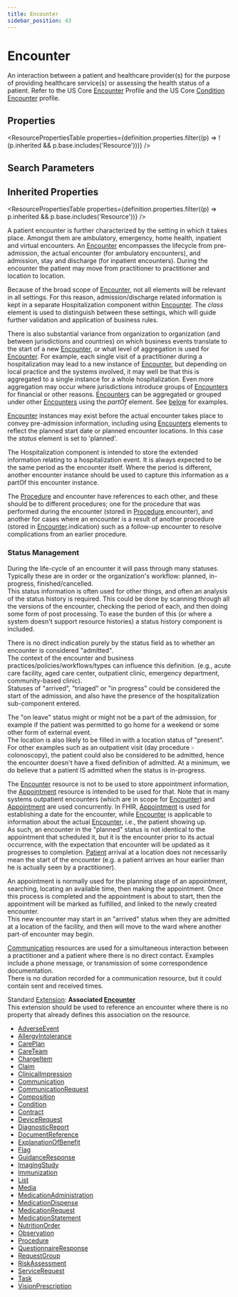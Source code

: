 ```yaml
---
title: Encounter
sidebar_position: 43
---
```



# Encounter

An interaction between a patient and healthcare provider(s) for the purpose of providing healthcare service(s) or assessing the health status of a patient. Refer to the US Core [Encounter](http://hl7.org/fhir/us/core/StructureDefinition-us-core-encounter.html) Profile and the US Core [Condition Encounter](http://hl7.org/fhir/us/core/StructureDefinition-us-core-condition-encounter-diagnosis.html) profile.

<Tabs queryString="section">
<TabItem value="schema" label="Schema" default>

## Properties

<ResourcePropertiesTable
  properties={definition.properties.filter((p) => !(p.inherited && p.base.includes('Resource')))}
/>

## Search Parameters

<SearchParamsTable searchParams={definition.searchParameters} />

## Inherited Properties

<ResourcePropertiesTable properties={definition.properties.filter((p) => p.inherited && p.base.includes('Resource'))} />

</TabItem>
  <TabItem value="usage" label="Usage">
    <div> <a name="scope"></a>  <p>  A patient encounter is further characterized by the setting in which it takes place. Amongst them are ambulatory,  emergency, home health, inpatient and virtual encounters. An <a href="/docs/api/fhir/resources/encounter">Encounter</a> encompasses the lifecycle from pre-admission,   the actual encounter (for ambulatory encounters), and admission, stay and discharge (for inpatient encounters).  During the encounter the patient may move from practitioner to practitioner and location to location. </p> <p> Because of the broad scope of <a href="/docs/api/fhir/resources/encounter">Encounter</a>, not all elements will be relevant in all settings. For this reason,  admission/discharge related information is kept in a separate Hospitalization component within <a href="/docs/api/fhir/resources/encounter">Encounter</a>.  The <i>class</i> element is used to distinguish between these settings, which will guide further validation and application of business rules. </p> <p> There is also substantial variance from organization to organization (and between jurisdictions and countries)  on which business events translate to the start of a new <a href="/docs/api/fhir/resources/encounter">Encounter</a>, or what level of aggregation is used for <a href="/docs/api/fhir/resources/encounter">Encounter</a>. For example, each single visit of a practitioner during a hospitalization may lead to a new instance of <a href="/docs/api/fhir/resources/encounter">Encounter</a>, but depending on local practice and the systems involved, it may well be that this is aggregated to a single instance for a whole hospitalization. Even more aggregation may occur where jurisdictions introduce groups of <a href="/docs/api/fhir/resources/encounter">Encounters</a> for financial or other reasons. <a href="/docs/api/fhir/resources/encounter">Encounters</a> can be aggregated or grouped under other <a href="/docs/api/fhir/resources/encounter">Encounters</a> using the <i>partOf</i> element.  See <a href="https://www.hl7.org/fhir/#examples">below</a> for examples. </p>  <p> <a href="/docs/api/fhir/resources/encounter">Encounter</a> instances may exist before the actual encounter takes place to convey pre-admission information, including using <a href="/docs/api/fhir/resources/encounter">Encounters</a> elements to reflect the planned start date or planned encounter locations. In  this case the <i>status</i> element is set to 'planned'. </p>  <p> The Hospitalization component is intended to store the extended information relating to a hospitalization event. It is always expected to be the same period as the encounter itself. Where the period is different, another encounter instance should be used to capture this information as a partOf this encounter instance. </p>  <p> The <a href="/docs/api/fhir/resources/procedure">Procedure</a> and encounter have references to each other, and these should be to different procedures; one for the procedure that was performed during the encounter (stored in <a href="/docs/api/fhir/resources/procedure">Procedure</a>.encounter), and another for cases where an encounter is a result of another procedure (stored in <a href="/docs/api/fhir/resources/encounter">Encounter</a>.indication) such as a follow-up encounter to resolve complications from an earlier procedure. </p>  <h3 class="self-link-parent"> Status Management <a href="https://www.hl7.org/fhir/encounter.html#8.11.1.1" title="link to here" class="self-link"></a></h3> <p> During the life-cycle of an encounter it will pass through many statuses. Typically these are in order or the organization's workflow: planned, in-progress, finished/cancelled.<br/> This status information is often used for other things, and often an analysis of the status history is required. This could be done by scanning through all the versions of the encounter, checking the period of each, and then doing some form of post processing. To ease the burden of this (or where a system doesn't support resource histories) a status history component is included. </p> <p> There is no direct indication purely by the status field as to whether an encounter is considered "admitted".<br/> The context of the encounter and business practices/policies/workflows/types can influence this definition. (e.g., acute care facility, aged care center, outpatient clinic, emergency department, community-based clinic).<br/> Statuses of "arrived", "triaged" or "in progress" could be considered the start of the admission, and also have the  presence of the hospitalization sub-component entered. </p> <p> The "on leave" status might or might not be a part of the admission, for example if the patient  was permitted to go home for a weekend or some other form of external event.<br/> The location is also likely to be filled in with a location status of "present".<br/> For other examples such as an outpatient visit (day procedure - colonoscopy), the patient could also be  considered to be admitted, hence the encounter doesn't have a fixed definition of admitted. At a minimum, we do believe that a patient IS admitted when the status is in-progress. </p> </div>
    </TabItem>
  <TabItem value="relationships" label="Relationships">
    <div> <a name="bnr"></a>  <p>  The <a href="/docs/api/fhir/resources/encounter">Encounter</a> resource is not to be used to store appointment information, the <a href="/docs/api/fhir/resources/appointment">Appointment</a> resource is intended to be used for that. Note that in many systems outpatient encounters (which are in scope for <a href="/docs/api/fhir/resources/encounter">Encounter</a>) and <a href="/docs/api/fhir/resources/appointment">Appointment</a> are used  concurrently. In FHIR, <a href="/docs/api/fhir/resources/appointment">Appointment</a> is used for establishing a date for the encounter, while <a href="/docs/api/fhir/resources/encounter">Encounter</a> is  applicable to information about the actual <a href="/docs/api/fhir/resources/encounter">Encounter</a>, i.e., the patient showing up.<br/> As such, an encounter in the "planned" status is not identical to the appointment that scheduled it, but it is the encounter prior to its actual occurrence, with the expectation that encounter will be updated as it progresses to completion. <a href="/docs/api/fhir/resources/patient">Patient</a> arrival at a location does not necessarily mean the start of the encounter (e.g. a patient arrives an hour earlier than he is actually seen by a practitioner). </p> <p> An appointment is normally used for the planning stage of an appointment, searching, locating an available time, then making the appointment. Once this process is completed and the appointment is about to start, then the appointment will be marked as fulfilled, and linked to the newly created encounter.<br/> This new encounter may start in an "arrived" status when they are admitted at a location of the facility, and then will move to the ward where another part-of encounter may begin. </p> <p> <a href="/docs/api/fhir/resources/communication">Communication</a> resources are used for a simultaneous interaction between a practitioner and a patient where there is no direct contact. Examples include a phone message, or transmission of some correspondence documentation.<br/> There is no duration recorded for a communication resource, but it could contain sent and received times. </p> <p> Standard <a href="/docs/api/fhir/datatypes/extension">Extension</a>: <b>Associated <a href="/docs/api/fhir/resources/encounter">Encounter</a></b><br/> This extension should be used to reference an encounter where there is no property that already defines this association on the resource. </p> </div>
    </TabItem>
  
  <TabItem value="referencedBy" label="Referenced By">
    <ul><li><a href="/docs/api/fhir/resources/adverseevent">AdverseEvent</a></li>
<li><a href="/docs/api/fhir/resources/allergyintolerance">AllergyIntolerance</a></li>
<li><a href="/docs/api/fhir/resources/careplan">CarePlan</a></li>
<li><a href="/docs/api/fhir/resources/careteam">CareTeam</a></li>
<li><a href="/docs/api/fhir/resources/chargeitem">ChargeItem</a></li>
<li><a href="/docs/api/fhir/resources/claim">Claim</a></li>
<li><a href="/docs/api/fhir/resources/clinicalimpression">ClinicalImpression</a></li>
<li><a href="/docs/api/fhir/resources/communication">Communication</a></li>
<li><a href="/docs/api/fhir/resources/communicationrequest">CommunicationRequest</a></li>
<li><a href="/docs/api/fhir/resources/composition">Composition</a></li>
<li><a href="/docs/api/fhir/resources/condition">Condition</a></li>
<li><a href="/docs/api/fhir/resources/contract">Contract</a></li>
<li><a href="/docs/api/fhir/resources/devicerequest">DeviceRequest</a></li>
<li><a href="/docs/api/fhir/resources/diagnosticreport">DiagnosticReport</a></li>
<li><a href="/docs/api/fhir/resources/documentreference">DocumentReference</a></li>
<li><a href="/docs/api/fhir/resources/explanationofbenefit">ExplanationOfBenefit</a></li>
<li><a href="/docs/api/fhir/resources/flag">Flag</a></li>
<li><a href="/docs/api/fhir/resources/guidanceresponse">GuidanceResponse</a></li>
<li><a href="/docs/api/fhir/resources/imagingstudy">ImagingStudy</a></li>
<li><a href="/docs/api/fhir/resources/immunization">Immunization</a></li>
<li><a href="/docs/api/fhir/resources/list">List</a></li>
<li><a href="/docs/api/fhir/resources/media">Media</a></li>
<li><a href="/docs/api/fhir/resources/medicationadministration">MedicationAdministration</a></li>
<li><a href="/docs/api/fhir/resources/medicationdispense">MedicationDispense</a></li>
<li><a href="/docs/api/fhir/resources/medicationrequest">MedicationRequest</a></li>
<li><a href="/docs/api/fhir/resources/medicationstatement">MedicationStatement</a></li>
<li><a href="/docs/api/fhir/resources/nutritionorder">NutritionOrder</a></li>
<li><a href="/docs/api/fhir/resources/observation">Observation</a></li>
<li><a href="/docs/api/fhir/resources/procedure">Procedure</a></li>
<li><a href="/docs/api/fhir/resources/questionnaireresponse">QuestionnaireResponse</a></li>
<li><a href="/docs/api/fhir/resources/requestgroup">RequestGroup</a></li>
<li><a href="/docs/api/fhir/resources/riskassessment">RiskAssessment</a></li>
<li><a href="/docs/api/fhir/resources/servicerequest">ServiceRequest</a></li>
<li><a href="/docs/api/fhir/resources/task">Task</a></li>
<li><a href="/docs/api/fhir/resources/visionprescription">VisionPrescription</a></li></ul>
    </TabItem>

</Tabs>
